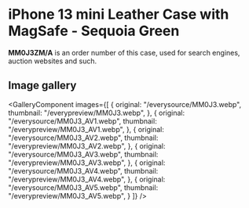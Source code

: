 
# iPhone 13 mini Leather Case with MagSafe - Sequoia Green

<Callout type='info' emoji='👉🏻'>**MM0J3ZM/A** is an order number of this case, used for search engines, auction websites and such.</Callout>

## Image gallery

<GalleryComponent
    images={[
      {
        original: "/everysource/MM0J3.webp",
        thumbnail: "/everypreview/MM0J3.webp",
      },
      {
        original: "/everysource/MM0J3_AV1.webp",
        thumbnail: "/everypreview/MM0J3_AV1.webp",
      },
      {
        original: "/everysource/MM0J3_AV2.webp",
        thumbnail: "/everypreview/MM0J3_AV2.webp",
      },
      {
        original: "/everysource/MM0J3_AV3.webp",
        thumbnail: "/everypreview/MM0J3_AV3.webp",
      },
      {
        original: "/everysource/MM0J3_AV4.webp",
        thumbnail: "/everypreview/MM0J3_AV4.webp",
      },
      {
        original: "/everysource/MM0J3_AV5.webp",
        thumbnail: "/everypreview/MM0J3_AV5.webp",
      }
    ]}
  />

